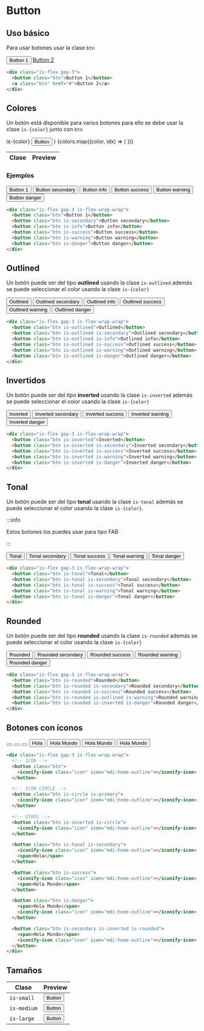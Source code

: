 
# Button

## Uso básico

Para usar botones usar la clase `btn`

<PreviewCode>
  <div className="is-flex gap-3">
    <button className="btn">Button 1</button>
    <a className="btn" href="#">
      Button 2
    </a>
  </div>
</PreviewCode>

```html
<div class="is-flex gap-3">
  <button class="btn">Button 1</button>
  <a class="btn" href="#">Button 2</a>
</div>
```

## Colores

Un botón está disponible para varios botones para ello se debe usar la clase `is-{color}` junto con `btn`

  <tr>
    <td>
      <CodeBlock>is-{color}</CodeBlock>
    </td>
    <td>
      <PreviewCode>
        <button className={`btn is-${color}`}>Button</button>
      </PreviewCode>
    </td>
  </tr>
)

<table>
  <thead>
    <tr>
      <th>Clase</th>
      <th>Preview</th>
    </tr>
  </thead>
  <tbody>
    {colors.map((color, idx) => (
      <ColorRow color={color} />
    ))}
  </tbody>
</table>

### Ejemplos

<PreviewCode>
  <div className="is-flex gap-3 is-flex-wrap-wrap">
    <button className="btn">Button 1</button>
    <button className="btn is-secondary">Button secondary</button>
    <button className="btn is-info">Button info</button>
    <button className="btn is-success">Button success</button>
    <button className="btn is-warning">Button warning</button>
    <button className="btn is-danger">Button danger</button>
  </div>
</PreviewCode>

```html
<div class="is-flex gap-3 is-flex-wrap-wrap">
  <button class="btn">Button 1</button>
  <button class="btn is-secondary">Button secondary</button>
  <button class="btn is-info">Button info</button>
  <button class="btn is-success">Button success</button>
  <button class="btn is-warning">Button warning</button>
  <button class="btn is-danger">Button danger</button>
</div>
```

## Outlined

Un botón puede ser del tipo **outlined** usando la clase `is-outlined` además se puede seleccionar el color usando la clase `is-{color}`

<PreviewCode>
  <div className="is-flex gap-3 is-flex-wrap-wrap">
    <button className="btn is-outlined">Outlined</button>
    <button className="btn is-outlined is-secondary">Outlined secondary</button>
    <button className="btn is-outlined is-info">Outlined info</button>
    <button className="btn is-outlined is-success">Outlined success</button>
    <button className="btn is-outlined is-warning">Outlined warning</button>
    <button className="btn is-outlined is-danger">Outlined danger</button>
  </div>
</PreviewCode>

```html
<div class="is-flex gap-3 is-flex-wrap-wrap">
  <button class="btn is-outlined">Outlined</button>
  <button class="btn is-outlined is-secondary">Outlined secondary</button>
  <button class="btn is-outlined is-info">Outlined info</button>
  <button class="btn is-outlined is-success">Outlined success</button>
  <button class="btn is-outlined is-warning">Outlined warning</button>
  <button class="btn is-outlined is-danger">Outlined danger</button>
</div>
```

## Invertidos

Un botón puede ser del tipo **inverted** usando la clase `is-inverted` además se puede seleccionar el color usando la clase `is-{color}`

<PreviewCode>
  <div className="is-flex gap-3 is-flex-wrap-wrap">
    <button className="btn is-inverted">Inverted</button>
    <button className="btn is-inverted is-secondary">Inverted secondary</button>
    <button className="btn is-inverted is-success">Inverted success</button>
    <button className="btn is-inverted is-warning">Inverted warning</button>
    <button className="btn is-inverted is-danger">Inverted danger</button>
  </div>
</PreviewCode>

```html
<div class="is-flex gap-3 is-flex-wrap-wrap">
  <button class="btn is-inverted">Inverted</button>
  <button class="btn is-inverted is-secondary">Inverted secondary</button>
  <button class="btn is-inverted is-success">Inverted success</button>
  <button class="btn is-inverted is-warning">Inverted warning</button>
  <button class="btn is-inverted is-danger">Inverted danger</button>
</div>
```

## Tonal

Un botón puede ser del tipo **tonal** usando la clase `is-tonal` además se puede seleccionar el color usando la clase `is-{color}`.

:::info

Estos botones los puedes usar para tipo FAB

:::

<PreviewCode>
  <div className="is-flex gap-3 is-flex-wrap-wrap">
    <button className="btn is-tonal">Tonal</button>
    <button className="btn is-tonal is-secondary">Tonal secondary</button>
    <button className="btn is-tonal is-success">Tonal success</button>
    <button className="btn is-tonal is-warning">Tonal warning</button>
    <button className="btn is-tonal is-danger">Tonal danger</button>
  </div>
</PreviewCode>

```html
<div class="is-flex gap-3 is-flex-wrap-wrap">
  <button class="btn is-tonal">Tonal</button>
  <button class="btn is-tonal is-secondary">Tonal secondary</button>
  <button class="btn is-tonal is-success">Tonal success</button>
  <button class="btn is-tonal is-warning">Tonal warning</button>
  <button class="btn is-tonal is-danger">Tonal danger</button>
</div>
```

## Rounded

Un botón puede ser del tipo **rounded** usando la clase `is-rounded` además se puede seleccionar el color usando la clase `is-{color}`

<PreviewCode>
  <div className="is-flex gap-3 is-flex-wrap-wrap">
    <button className="btn is-rounded">Rounded</button>
    <button className="btn is-rounded is-secondary">Rounded secondary</button>
    <button className="btn is-rounded is-success">Rounded success</button>
    <button className="btn is-rounded is-outlined is-warning">
      Rounded warning
    </button>
    <button className="btn is-rounded is-inverted is-danger">
      Rounded danger
    </button>
  </div>
</PreviewCode>

```html
<div class="is-flex gap-3 is-flex-wrap-wrap">
  <button class="btn is-rounded">Rounded</button>
  <button class="btn is-rounded is-secondary">Rounded secondary</button>
  <button class="btn is-rounded is-success">Rounded success</button>
  <button class="btn is-rounded is-outlined is-warning">Rounded warning</button>
  <button class="btn is-rounded is-inverted is-danger">Rounded danger</button>
</div>
```

## Botones con íconos

<PreviewCode>
  <div className="is-flex gap-3 is-flex-wrap-wrap">
    <button className="btn">
      <iconify-icon class="icon" icon="mdi:home-outline"></iconify-icon>
    </button>
    <button className="btn is-circle is-primary">
      <iconify-icon class="icon" icon="mdi:home-outline"></iconify-icon>
    </button>
    <button className="btn is-inverted is-circle">
      <iconify-icon class="icon" icon="mdi:home-outline"></iconify-icon>
    </button>
    <button className="btn is-tonal is-secondary">
      <iconify-icon class="icon" icon="mdi:home-outline"></iconify-icon>
      <span>Hola</span>
    </button>
    <button className="btn is-success">
      <iconify-icon class="icon" icon="mdi:home-outline"></iconify-icon>
      <span>Hola Mundo</span>
    </button>
    <button className="btn is-danger">
      <span>Hola Mundo</span>
      <iconify-icon class="icon" icon="mdi:home-outline"></iconify-icon>
    </button>
    <button className="btn is-secondary is-inverted is-rounded">
      <span>Hola Mundo</span>
      <iconify-icon class="icon" icon="mdi:home-outline"></iconify-icon>
    </button>
  </div>
</PreviewCode>

```html
<div class="is-flex gap-3 is-flex-wrap-wrap">
  <!-- ICON -->
  <button class="btn">
    <iconify-icon class="icon" icon="mdi:home-outline"></iconify-icon>
  </button>

  <!-- ICON CIRCLE -->
  <button class="btn is-circle is-primary">
    <iconify-icon class="icon" icon="mdi:home-outline"></iconify-icon>
  </button>

  <!-- OTROS -->
  <button class="btn is-inverted is-circle">
    <iconify-icon class="icon" icon="mdi:home-outline"></iconify-icon>
  </button>

  <button class="btn is-tonal is-secondary">
    <iconify-icon class="icon" icon="mdi:home-outline"></iconify-icon>
    <span>Hola</span>
  </button>

  <button class="btn is-success">
    <iconify-icon class="icon" icon="mdi:home-outline"></iconify-icon>
    <span>Hola Mundo</span>
  </button>

  <button class="btn is-danger">
    <span>Hola Mundo</span>
    <iconify-icon class="icon" icon="mdi:home-outline"></iconify-icon>
  </button>

  <button class="btn is-secondary is-inverted is-rounded">
    <span>Hola Mundo</span>
    <iconify-icon class="icon" icon="mdi:home-outline"></iconify-icon>
  </button>
</div>
```

## Tamaños

| Clase       | Preview                                                                      |
| ----------- | ---------------------------------------------------------------------------- |
| `is-small`  | <PreviewCode><button className="btn is-small">Button</button></PreviewCode>  |
| `is-medium` | <PreviewCode><button className="btn is-medium">Button</button></PreviewCode> |
| `is-large`  | <PreviewCode><button className="btn is-large">Button</button></PreviewCode>  |
